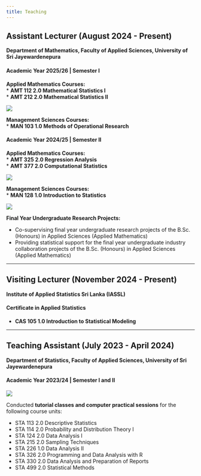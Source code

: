 ```yaml
---
title: Teaching
---
```


## Assistant Lecturer (August 2024 - Present)

**Department of Mathematics, Faculty of Applied Sciences, University of Sri Jayewardenepura**

#### Academic Year 2025/26 | Semester I

**Applied Mathematics Courses:** <br>
* **AMT 112 2.0 Mathematical Statistics I** <br>
* **AMT 212 2.0 Mathematical Statistics II** 

![](image_assistant_lecturer_1_3.jpg)

**Management Sciences Courses:** <br>
* **MAN 103 1.0 Methods of Operational Research**

#### Academic Year 2024/25 | Semester II

**Applied Mathematics Courses:** <br>
* **AMT 325 2.0 Regression Analysis** <br>
* **AMT 377 2.0 Computational Statistics** 

![](image_assistant_lecturer_1_1.jpg)

**Management Sciences Courses:** <br>
* **MAN 128 1.0 Introduction to Statistics**

![](image_assistant_lecturer_1_2.jpg)

**Final Year Undergraduate Research Projects:**

* Co-supervising final year undergraduate research projects of the B.Sc. (Honours) in Applied Sciences (Applied Mathematics)
* Providing statistical support for the final year undergraduate industry collaboration projects of the B.Sc. (Honours) in Applied Sciences (Applied Mathematics)

----

## Visiting Lecturer (November 2024 - Present)

**Institute of Applied Statistics Sri Lanka (IASSL)**

#### Certificate in Applied Statistics

* **CAS 105 1.0 Introduction to Statistical Modeling**

----

## Teaching Assistant (July 2023 - April 2024)

**Department of Statistics, Faculty of Applied Sciences, University of Sri Jayewardenepura**

#### Academic Year 2023/24 | Semester I and II

![](image_teaching_assistant.jpg)

Conducted **tutorial classes and computer practical sessions** for the following course units:

* STA 113 2.0 Descriptive Statistics
* STA 114 2.0 Probability and Distribution Theory I
* STA 124 2.0 Data Analysis I
* STA 215 2.0 Sampling Techniques
* STA 226 1.0 Data Analysis II
* STA 326 2.0 Programming and Data Analysis with R
* STA 330 2.0 Data Analysis and Preparation of Reports
* STA 499 2.0 Statistical Methods
